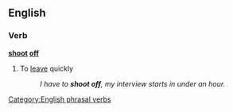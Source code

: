 ==English==

===Verb===
'''[[shoot]] [[off]]''' {{italbrac|simple past </span>'''[[shot off]]'''<span>}}
#To [[leave]] quickly
#:''I have to '''shoot off''', my interview starts in under an hour.''

[[Category:English phrasal verbs]]